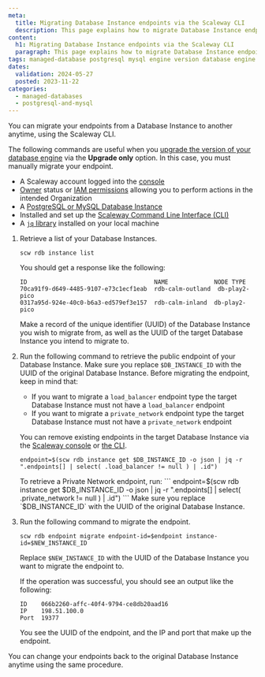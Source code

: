 ```yaml
---
meta:
  title: Migrating Database Instance endpoints via the Scaleway CLI
  description: This page explains how to migrate Database Instance endpoints via the Scaleway CLI.
content:
  h1: Migrating Database Instance endpoints via the Scaleway CLI
  paragraph: This page explains how to migrate Database Instance endpoints via the Scaleway CLI.
tags: managed-database postgresql mysql engine version database engine endpoints
dates:
  validation: 2024-05-27
  posted: 2023-11-22
categories:
  - managed-databases
  - postgresql-and-mysql
---
```


You can migrate your endpoints from a Database Instance to another anytime, using the Scaleway CLI.

The following commands are useful when you [upgrade the version of your database engine](/managed-databases/postgresql-and-mysql/how-to/upgrade-version/) via the **Upgrade only** option. In this case, you must manually migrate your endpoint.

<Macro id="requirements" />

- A Scaleway account logged into the [console](https://console.scaleway.com)
- [Owner](/identity-and-access-management/iam/concepts/#owner) status or [IAM permissions](/identity-and-access-management/iam/concepts/#permission) allowing you to perform actions in the intended Organization
- A [PostgreSQL or MySQL Database Instance](/managed-databases/postgresql-and-mysql/how-to/create-a-database/)
- Installed and set up the [Scaleway Command Line Interface (CLI)](/developer-tools/scaleway-cli/quickstart/)
- A [`jq` library](https://jqlang.github.io/jq/) installed on your local machine

1. Retrieve a list of your Database Instances.
    ```
    scw rdb instance list
    ```
    You should get a response like the following:

    ```
    ID                                    NAME             NODE TYPE
    70ca91f9-d649-4485-9107-e73c1ecf1eab  rdb-calm-outland  db-play2-pico
    0317a95d-924e-40c0-b6a3-ed579ef3e157  rdb-calm-inland  db-play2-pico
    ```

    Make a record of the unique identifier (UUID) of the Database Instance you wish to migrate from, as well as the UUID of the target Database Instance you intend to migrate to.
2. Run the following command to retrieve the public endpoint of your Database Instance. Make sure you replace `$DB_INSTANCE_ID` with the UUID of the original Database Instance.
    <Message type="important">
      Before migrating the endpoint, keep in mind that:
      - If you want to migrate a `load_balancer` endpoint type the target Database Instance must not have a `load_balancer` endpoint
      - If you want to migrate a `private_network` endpoint type the target Database Instance must not have a `private_network` endpoint

      You can remove existing endpoints in the target Database Instance via the [Scaleway console](/managed-databases/postgresql-and-mysql/how-to/remove-public-endpoint/) or [the CLI](https://github.com/scaleway/scaleway-cli/blob/master/docs/commands/rdb.md#delete-a-database-instance-endpoint).
    </Message>


    ```
    endpoint=$(scw rdb instance get $DB_INSTANCE_ID -o json | jq -r ".endpoints[] | select( .load_balancer != null ) | .id")
    ```

    <Message type="tip">
      To retrieve a Private Network endpoint, run:
      ```
      endpoint=$(scw rdb instance get $DB_INSTANCE_ID -o json | jq -r ".endpoints[] | select( .private_network != null ) | .id")
      ```
      Make sure you replace `$DB_INSTANCE_ID` with the UUID of the original Database Instance.
    </Message>

3. Run the following command to migrate the endpoint.
    ```
    scw rdb endpoint migrate endpoint-id=$endpoint instance-id=$NEW_INSTANCE_ID
    ```
    Replace `$NEW_INSTANCE_ID` with the UUID of the Database Instance you want to migrate the endpoint to.

    If the operation was successful, you should see an output like the following:

    ```
    ID    066b2260-affc-40f4-9794-ce8db20aad16
    IP    198.51.100.0
    Port  19377
    ```

    You see the UUID of the endpoint, and the IP and port that make up the endpoint.

You can change your endpoints back to the original Database Instance anytime using the same procedure.